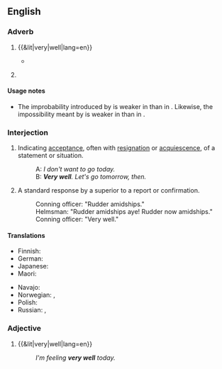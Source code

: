 ==English==

===Adverb===
{{en-adv|-}}

# {{&lit|very|well|lang=en}}
#: {{ux|en|He managed the company '''very well'''.}}
#* {{RQ:WBsnt IvryGt|chapter=Prologue|passage=Thus, when he drew up instructions in lawyer language, he expressed the important words by an initial, a medial, or a final consonant, and made scratches for all the words between; his clerks, however, understood him '''very well'''.}}
# {{lb|en|idiomatic}} {{non-gloss definition|Used to weaken the effect of certain [[modal verb]]s.}}
#: {{ux|en|It may '''very well''' rain this afternoon.}}
#: {{ux|en|I can't '''very well''' talk to you and concentrate on sanding this at the same time.}}

====Usage notes====
* {{sense|used to weaken the effect of modal verbs}} The improbability introduced by {{m|en|may}} is weaker in {{m|en||It may very well rain}} than in {{m|en||It may rain}}. Likewise, the impossibility meant by {{m|en|can't}} is weaker in {{m|en||I can't very well talk}} than in {{m|en||I can't talk}}.

===Interjection===
{{en-interj}}

# {{lb|en|idiomatic|formal}} Indicating [[acceptance]], often with [[resignation]] or [[acquiescence]], of a statement or situation.
#: A: ''I don't want to go today.''
#: B: '''''Very well'''. Let's go tomorrow, then.''
# {{lb|en|naval}} A standard response by a superior to a report or confirmation.
#: Conning officer: "Rudder amidships."
#: Helmsman: "Rudder amidships aye! Rudder now amidships."
#: Conning officer: "Very well."

====Translations====
{{trans-top|interjection}}
* Finnish: {{t|fi|hyvä on}}
* German: {{t+|de|na gut}}
* Japanese: {{t|ja|よかろう|tr=yokarō|sc=Jpan}}
* Maori: {{t|mi|āe mārika}}
{{trans-mid}}
* Navajo: {{t|nv|hágoshį́į́}}
* Norwegian: {{t|no|javel}}, {{t+|no|da så}}
* Polish: {{t+|pl|dobrze}}
* Russian: {{t+|ru|хорошо|alt=(ну) хорошо́}}, {{t+|ru|ладно|alt=(ну) ла́дно}}
{{trans-bottom}}

===Adjective===
{{en-adj|-}}

# {{&lit|very|well|lang=en}}
#: ''I'm feeling '''very well''' today.''